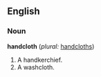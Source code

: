 ==English==

===Noun===
'''handcloth'''  (''plural:'' [[handcloths]])
#A handkerchief.
#A washcloth.